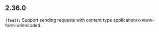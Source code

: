 ## 2.36.0
**`(feat):`** Support sending requests with content type application/x-www-form-urlencoded.


